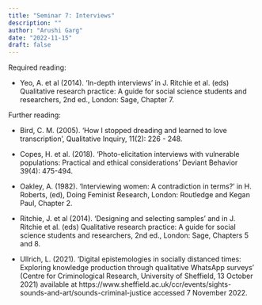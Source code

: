 ```yaml
---
title: "Seminar 7: Interviews"
description: ""
author: "Arushi Garg"
date: "2022-11-15"
draft: false
---
```


Required reading:

* Yeo, A. et al (2014). ‘In-depth interviews’ in J. Ritchie et al. (eds) Qualitative research practice: A guide for social science students and researchers, 2nd ed., London: Sage, Chapter 7.

Further reading:

* Bird, C. M. (2005). ‘How I stopped dreading and learned to love transcription’, Qualitative Inquiry, 11(2): 226 - 248.

* Copes, H. et al. (2018). ‘Photo-elicitation interviews with vulnerable populations: Practical and ethical considerations’ Deviant Behavior 39(4): 475-494.

* Oakley, A. (1982). ‘Interviewing women: A contradiction in terms?’ in H. Roberts, (ed), Doing Feminist Research, London: Routledge and Kegan Paul, Chapter 2.

* Ritchie, J. et al (2014). ‘Designing and selecting samples’ and in J. Ritchie et al. (eds) Qualitative research practice: A guide for social science students and researchers, 2nd ed., London: Sage, Chapters 5 and 8.

* Ullrich, L. (2021). ‘Digital epistemologies in socially distanced times: Exploring knowledge production through qualitative WhatsApp surveys’ (Centre for Criminological Research, University of Sheffield, 13 October 2021) available at https://www.sheffield.ac.uk/ccr/events/sights-sounds-and-art/sounds-criminal-justice accessed 7 November 2022.